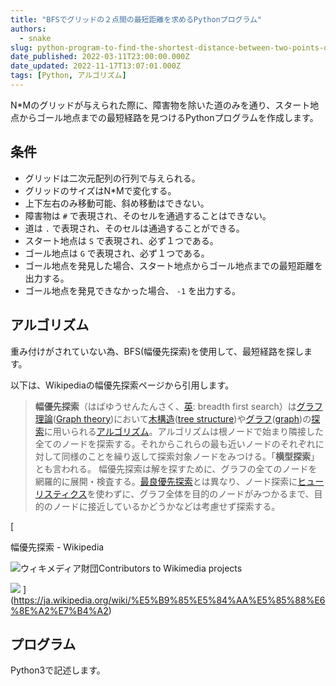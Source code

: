 ```yaml
---
title: "BFSでグリッドの２点間の最短距離を求めるPythonプログラム"
authors:
  - snake
slug: python-program-to-find-the-shortest-distance-between-two-points-of-a-grid-in-bfs
date_published: 2022-03-11T23:00:00.000Z
date_updated: 2022-11-17T13:07:01.000Z
tags: [Python, アルゴリズム]
---
```


N*Mのグリッドが与えられた際に、障害物を除いた道のみを通り、スタート地点からゴール地点までの最短経路を見つけるPythonプログラムを作成します。

## 条件

- グリッドは二次元配列の行列で与えられる。
- グリッドのサイズはN*Mで変化する。
- 上下左右のみ移動可能、斜め移動はできない。
- 障害物は `#` で表現され、そのセルを通過することはできない。
- 道は `.` で表現され、そのセルは通過することができる。
- スタート地点は `S` で表現され、必ず１つである。
- ゴール地点は `G` で表現され、必ず１つである。
- ゴール地点を発見した場合、スタート地点からゴール地点までの最短距離を出力する。
- ゴール地点を発見できなかった場合、 `-1` を出力する。

## アルゴリズム

重み付けがされていない為、BFS(幅優先探索)を使用して、最短経路を探します。

以下は、Wikipediaの幅優先探索ページから引用します。

> **幅優先探索**（はばゆうせんたんさく、[英](https://ja.wikipedia.org/wiki/%E8%8B%B1%E8%AA%9E): breadth first search）は[グラフ理論](https://ja.wikipedia.org/wiki/%E3%82%B0%E3%83%A9%E3%83%95%E7%90%86%E8%AB%96)([Graph theory](https://en.wikipedia.org/wiki/graph_theory))において[木構造](https://ja.wikipedia.org/wiki/%E6%9C%A8%E6%A7%8B%E9%80%A0_(%E3%83%87%E3%83%BC%E3%82%BF%E6%A7%8B%E9%80%A0))([tree structure](https://en.wikipedia.org/wiki/tree_structure))や[グラフ](https://ja.wikipedia.org/wiki/%E3%82%B0%E3%83%A9%E3%83%95_(%E3%83%87%E3%83%BC%E3%82%BF%E6%A7%8B%E9%80%A0))([graph](https://en.wikipedia.org/wiki/graph_(data_structure)))の[探索](https://ja.wikipedia.org/wiki/%E6%8E%A2%E7%B4%A2)に用いられる[アルゴリズム](https://ja.wikipedia.org/wiki/%E3%82%A2%E3%83%AB%E3%82%B4%E3%83%AA%E3%82%BA%E3%83%A0)。アルゴリズムは根ノードで始まり隣接した全てのノードを探索する。それからこれらの最も近いノードのそれぞれに対して同様のことを繰り返して探索対象ノードをみつける。「**横型探索**」とも言われる。
> 幅優先探索は解を探すために、グラフの全てのノードを網羅的に展開・検査する。[最良優先探索](https://ja.wikipedia.org/wiki/%E6%9C%80%E8%89%AF%E5%84%AA%E5%85%88%E6%8E%A2%E7%B4%A2)とは異なり、ノード探索に[ヒューリスティクス](https://ja.wikipedia.org/wiki/%E3%83%92%E3%83%A5%E3%83%BC%E3%83%AA%E3%82%B9%E3%83%86%E3%82%A3%E3%82%AF%E3%82%B9)を使わずに、グラフ全体を目的のノードがみつかるまで、目的のノードに接近しているかどうかなどは考慮せず探索する。

[

幅優先探索 - Wikipedia

![](https://ja.wikipedia.org/static/apple-touch/wikipedia.png)ウィキメディア財団Contributors to Wikimedia projects

![](https://upload.wikimedia.org/wikipedia/commons/thumb/3/33/Breadth-first-tree.svg/1200px-Breadth-first-tree.svg.png)
](https://ja.wikipedia.org/wiki/%E5%B9%85%E5%84%AA%E5%85%88%E6%8E%A2%E7%B4%A2)
## プログラム

Python3で記述します。
